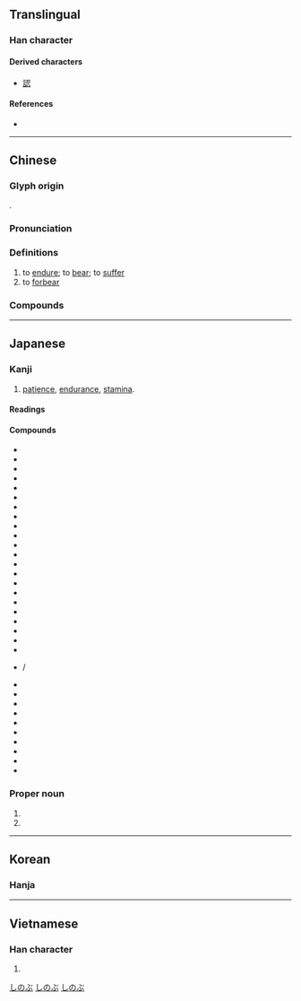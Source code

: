 {{character info/new}}
==Translingual==

===Han character===
{{Han char|rn=61|rad=心|as=03|sn=7|four=17332|canj=SIP|ids=⿱刃心}}

====Derived characters====
* [[認]]

====References====
* {{Han ref|kx=0376.040|dkj=10312|dj=0702.120|hdz=42271.030|uh=5FCD|ud=24525|bh=A7D4|bd=42964}}

----

==Chinese==
{{zh-forms}}

===Glyph origin===
{{Han etym}}
{{Han compound|刃|t1=blade|心|t2=heart|ls=psc|c1=p|c2=s}}.

===Pronunciation===
{{zh-pron
|m=rěn
|ma=Zh-ren.ogg
|m-s=
|c=jan5,jan2
|c-t=
|g=
|h=pfs=ngiûn
|j=
|mb=něng
|md=
|mn=qz,tp,xm:lím/kh,zz:jím/lún
|mn_note=lím/jím - literary; lún - vernacular
|mn-t=lung2
|w=3nyin,3zen
|w_note=3nyin - colloquial; 3zen - literary
|x=
|mc=y
|oc=y
|cat=v
}}

===Definitions===
{{zh-hanzi}}

# to [[endure]]; to [[bear]]; to [[suffer]]
# to [[forbear]]
#: {{zh-x|忍 笑|to stifle a laugh}}
#: {{zh-x|忍 著[着]{zhe} 眼淚|to hold back tears}}

===Compounds===
{{zh-der|忍無可忍|不忍|不忍下手|不忍坐視|不忍心|不忍言|不忍釋手|動心忍性|包羞忍恥|吞聲忍氣|吞聲忍讓|含垢忍恥|含垢忍辱|含悲忍淚|含羞忍辱|堅忍|堅忍不拔|容忍|弘忍|強忍|忍不住|忍俊不禁|忍冬|忍受|忍垢|忍垢偷生|忍尤含詬|忍心|忍心害理|忍性|忍恥偷生|忍恥含垢|忍恥含羞|忍氣吞聲|忍痛|忍者|忍者龜|忍耐|忍術|忍讓|忍辱|忍辱偷生|忍辱含垢|忍辱含羞|忍辱求全|忍辱負重|忍飢挨餓|忍饑受渴|忍饑受餓|忮忍|愛不忍釋|慘不忍睹|慘不忍聞|於心不忍|於心何忍|殘忍|氣忍聲吞|濡忍|猜忍|痛不堪忍|百忍|目不忍睹|目不忍視|相忍為國|聲吞氣忍|能忍自安|落忍|隱忍|難以忍受}}

{{zh-cat|Elementary}}

----

==Japanese==

===Kanji===
{{ja-kanji|grade=c|rs=心03}}

# [[patience]], [[endurance]], [[stamina]].

====Readings====
{{ja-readings
|goon=にん
|kanon=じん
|kun=しの-ぶ, しの-ばせる
|nanori=おし, しの, しのぶ, たう, たふ
}}

====Compounds====
* {{ja-r|忍ばせる|しのばせる}}
* {{ja-r|忍ぶ|しのぶ}}
* {{ja-r|忍び逢い|しのびあい}}
* {{ja-r|忍び足|しのびあし}}
* {{ja-r|忍び入る|しのび.いる}}
* {{ja-r|忍び難い|しのびがたい}}
* {{ja-r|忍び込む|しのびこむ}}
* {{ja-r|忍び声|しのびごえ}}
* {{ja-r|忍び泣き|しのびなき}}
* {{ja-r|忍び泣く|しのびなく}}
* {{ja-r|忍び音|しのびね}}
* {{ja-r|忍びやか|しのびやか}}
* {{ja-r|忍び寄る|しのびよる}}
* {{ja-r|忍び笑い|しのびわらい}}
* {{ja-r|忍苦|にんく}}
* {{ja-r|忍者|にんじゃ}}
* {{ja-r|忍従|にんじゅう}}
* {{ja-r|忍術|にんじゅつ}}
* {{ja-r|忍耐|にんたい}}
* {{ja-r|忍耐強い|にんたいづよい}}
* {{ja-r|忍耐力|にんたいりょく}}
* {{ja-r|忍法|にんぽう}}
* {{ja-r|押忍|おす}}/{{ja-r|押忍|おっす}}
* {{ja-r|恋い忍ぶ|こいしのぶ}}
* {{ja-r|堪え忍ぶ|たえしのぶ}}
* {{ja-r|耐え忍ぶ|たえしのぶ}}
* {{ja-r|隠忍|いんにん}}
* {{ja-r|勘忍|かんにん}}
* {{ja-r|堪忍|かんにん}}
* {{ja-r|堪忍袋|かんにんぶくろ}}
* {{ja-r|堅忍|けんにん}}
* {{ja-r|堅忍不抜|けんにんふばつ}}
* {{ja-r|残忍|ざんにん}}

===Proper noun===
{{ja-pos|proper|しのぶ}}

# {{given name|male|or=female|lang=ja}}
# {{surname|lang=ja}}

[[Category:Japanese female given names|しのぶ]]
[[Category:Japanese male given names|しのぶ]]
[[Category:Japanese surnames|しのぶ]]

----

==Korean==

===Hanja===
{{ko-hanja|hangeul=인|eumhun=참다|rv=in|mr=in|y=in}}

----

==Vietnamese==

===Han character===
{{vi-hantu|[[nhẫn]], [[nhịn]], [[những]], [[nhẩn]], [[nhẵn]]|rs=心03}}

# {{defn|lang=vi|sort=心03}}